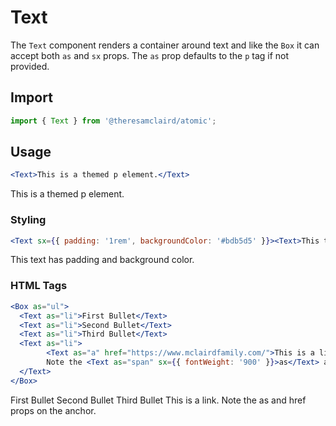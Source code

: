 
<Meta title="Components/Text" component={Text} />

# Text

The `Text` component renders a container around text and like the `Box` it can accept both `as` and `sx` props. The `as` prop defaults to the `p` tag if not provided.

## Import

```jsx
import { Text } from '@theresamclaird/atomic';
```

## Usage

```jsx
<Text>This is a themed p element.</Text>
```

<Canvas>
  <Story name="Usage">
    <Text>This is a themed p element.</Text>
  </Story>
</Canvas>

### Styling

```jsx
<Text sx={{ padding: '1rem', backgroundColor: '#bdb5d5' }}><Text>This text has padding and background color.</Text></Text>
```

<Canvas>
  <Story name="Styling">
    <Text sx={{ padding: '1rem', backgroundColor: '#bdb5d5' }}><Text>This text has padding and background color.</Text></Text>
  </Story>
</Canvas>

### HTML Tags

```jsx
<Box as="ul">
  <Text as="li">First Bullet</Text>
  <Text as="li">Second Bullet</Text>
  <Text as="li">Third Bullet</Text>
  <Text as="li">
        <Text as="a" href="https://www.mclairdfamily.com/">This is a link.</Text>
        Note the <Text as="span" sx={{ fontWeight: '900' }}>as</Text> and <Text as="span" sx={{ fontWeight: '900' }}>href</Text> props on the anchor.
  </Text>
</Box>
```

<Canvas>
  <Story name="HTML Tags">
    <Box as="ul">
      <Text as="li">First Bullet</Text>
      <Text as="li">Second Bullet</Text>
      <Text as="li">Third Bullet</Text>
      <Text as="li">
        <Text as="a" href="https://www.mclairdfamily.com/">This is a link.</Text>
        Note the <Text as="span" sx={{ fontWeight: '900' }}>as</Text> and <Text as="span" sx={{ fontWeight: '900' }}>href</Text> props on the anchor.
      </Text>
    </Box>
  </Story>
</Canvas>
